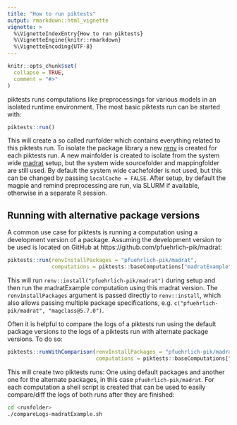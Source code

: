 ```yaml
---
title: "How to run piktests"
output: rmarkdown::html_vignette
vignette: >
  %\VignetteIndexEntry{How to run piktests}
  %\VignetteEngine{knitr::rmarkdown}
  %\VignetteEncoding{UTF-8}
---
```


```r
knitr::opts_chunk$set(
  collapse = TRUE,
  comment = "#>"
)
```

piktests runs computations like preprocessings for various models in an isolated runtime environment. The most basic
piktests run can be started with:

```r
piktests::run()
```

This will create a so called runfolder which contains everything related to this piktests run. To isolate the package
library a new [renv](https://rstudio.github.io/renv/) is created for each piktests run. A new mainfolder is created to
isolate from the system wide [madrat](https://github.com/pik-piam/madrat) setup, but the system wide sourcefolder and
mappingfolder are still used. By default the system wide cachefolder is not used, but this can be changed by passing
`localCache = FALSE`. After setup, by default the magpie and remind preprocessing are run, via SLURM if available,
otherwise in a separate R session.

## Running with alternative package versions

A common use case for piktests is running a computation using a development version of a package. Assuming the
development version to be used is located on GitHub at https://github.com/pfuehrlich-pik/madrat:

```r
piktests::run(renvInstallPackages = "pfuehrlich-pik/madrat",
              computations = piktests::baseComputations["madratExample"])
```

This will run `renv::install("pfuehrlich-pik/madrat")` during setup and then run the madratExample computation using
this madrat version. The `renvInstallPackages` argument is passed directly to `renv::install`, which also allows passing
multiple package specifications, e.g. `c("pfuehrlich-pik/madrat", "magclass@5.7.0")`.

Often it is helpful to compare the logs of a piktests run using the default package versions to the logs of a piktests
run with alternate package versions. To do so:

```r
piktests::runWithComparison(renvInstallPackages = "pfuehrlich-pik/madrat",
                            computations = piktests::baseComputations["madratExample"])
```

This will create two piktests runs: One using default packages and another one for the alternate packages, in this case
`pfuehrlich-pik/madrat`. For each computation a shell script is created that can be used to easily compare/diff the logs
of both runs after they are finished:

```sh
cd <runfolder>
./compareLogs-madratExample.sh
```
